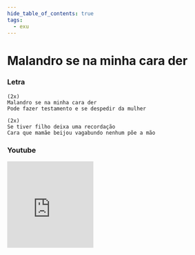 ```yaml
---
hide_table_of_contents: true
tags:
  - exu
---
```


# Malandro se na minha cara der

### Letra

```text
(2x)
Malandro se na minha cara der
Pode fazer testamento e se despedir da mulher

(2x)
Se tiver filho deixa uma recordação
Cara que mamãe beijou vagabundo nenhum põe a mão
```

### Youtube

<iframe
  width="200"
  height="200"
  src="https://www.youtube.com/embed/dms75qbNerQ"
  title="YouTube video player"
  frameborder="0"
  allow="accelerometer; autoplay; clipboard-write; encrypted-media; gyroscope; picture-in-picture; web-share"
  referrerpolicy="strict-origin-when-cross-origin"
  allowfullscreen
></iframe>

